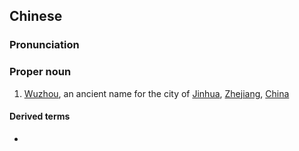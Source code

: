 ==Chinese==
{{zh-forms}}

===Pronunciation===
{{zh-pron
|m=Wùzhōu
|cat=pn
}}

===Proper noun===
{{zh-proper noun}}

# [[Wuzhou]], an ancient name for the city of [[Jinhua]], [[Zhejiang]], [[China]]

====Derived terms====
* {{l|zh|婺剧}}